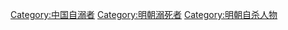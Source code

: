 [[Category:中国自溺者|Category:中国自溺者]]
[[Category:明朝溺死者|Category:明朝溺死者]]
[[Category:明朝自杀人物|Category:明朝自杀人物]]